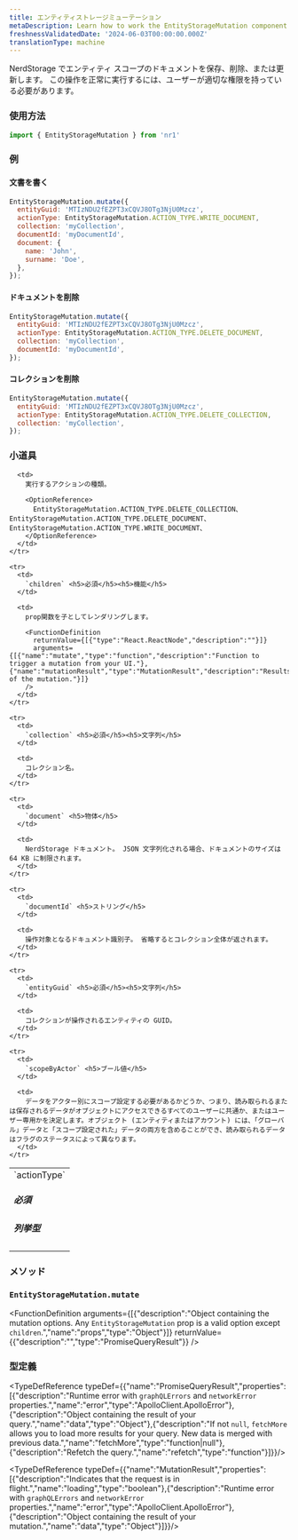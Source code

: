 ```yaml
---
title: エンティティストレージミューテーション
metaDescription: Learn how to work the EntityStorageMutation component
freshnessValidatedDate: '2024-06-03T00:00:00.000Z'
translationType: machine
---
```


NerdStorage でエンティティ スコープのドキュメントを保存、削除、または更新します。 この操作を正常に実行するには、ユーザーが適切な権限を持っている必要があります。

### 使用方法

```js
import { EntityStorageMutation } from 'nr1'
```

### 例

#### 文書を書く

```js
EntityStorageMutation.mutate({
  entityGuid: 'MTIzNDU2fEZPT3xCQVJ8OTg3NjU0Mzcz',
  actionType: EntityStorageMutation.ACTION_TYPE.WRITE_DOCUMENT,
  collection: 'myCollection',
  documentId: 'myDocumentId',
  document: {
    name: 'John',
    surname: 'Doe',
  },
});
```

#### ドキュメントを削除

```js
EntityStorageMutation.mutate({
  entityGuid: 'MTIzNDU2fEZPT3xCQVJ8OTg3NjU0Mzcz',
  actionType: EntityStorageMutation.ACTION_TYPE.DELETE_DOCUMENT,
  collection: 'myCollection',
  documentId: 'myDocumentId',
});
```

#### コレクションを削除

```js
EntityStorageMutation.mutate({
  entityGuid: 'MTIzNDU2fEZPT3xCQVJ8OTg3NjU0Mzcz',
  actionType: EntityStorageMutation.ACTION_TYPE.DELETE_COLLECTION,
  collection: 'myCollection',
});
```

### 小道具

<table>
  <tbody>
    <tr>
      <td>
        `actionType` <h5>必須</h5><h5>列挙型</h5>
      </td>

      <td>
        実行するアクションの種類。

        <OptionReference>
          EntityStorageMutation.ACTION_TYPE.DELETE_COLLECTION、EntityStorageMutation.ACTION_TYPE.DELETE_DOCUMENT、EntityStorageMutation.ACTION_TYPE.WRITE_DOCUMENT、
        </OptionReference>
      </td>
    </tr>

    <tr>
      <td>
        `children` <h5>必須</h5><h5>機能</h5>
      </td>

      <td>
        prop関数を子としてレンダリングします。

        <FunctionDefinition
          returnValue={[{"type":"React.ReactNode","description":""}]}
          arguments={[{"name":"mutate","type":"function","description":"Function to trigger a mutation from your UI."},{"name":"mutationResult","type":"MutationResult","description":"Results of the mutation."}]}
        />
      </td>
    </tr>

    <tr>
      <td>
        `collection` <h5>必須</h5><h5>文字列</h5>
      </td>

      <td>
        コレクション名。
      </td>
    </tr>

    <tr>
      <td>
        `document` <h5>物体</h5>
      </td>

      <td>
        NerdStorage ドキュメント。 JSON 文字列化される場合、ドキュメントのサイズは 64 KB に制限されます。
      </td>
    </tr>

    <tr>
      <td>
        `documentId` <h5>ストリング</h5>
      </td>

      <td>
        操作対象となるドキュメント識別子。 省略するとコレクション全体が返されます。
      </td>
    </tr>

    <tr>
      <td>
        `entityGuid` <h5>必須</h5><h5>文字列</h5>
      </td>

      <td>
        コレクションが操作されるエンティティの GUID。
      </td>
    </tr>

    <tr>
      <td>
        `scopeByActor` <h5>ブール値</h5>
      </td>

      <td>
        データをアクター別にスコープ設定する必要があるかどうか、つまり、読み取られるまたは保存されるデータがオブジェクトにアクセスできるすべてのユーザーに共通か、またはユーザー専用かを決定します。オブジェクト (エンティティまたはアカウント) には、「グローバル」データと「スコープ設定された」データの両方を含めることができ、読み取られるデータはフラグのステータスによって異なります。
      </td>
    </tr>
  </tbody>
</table>

### メソッド

### `EntityStorageMutation.mutate`

<FunctionDefinition
  arguments={[{"description":"Object containing the mutation options. Any `EntityStorageMutation` prop is a valid option except `children`.","name":"props","type":"Object"}]}
  returnValue={{"description":"","type":"PromiseQueryResult"}}
/>

### 型定義

<TypeDefReference typeDef={{"name":"PromiseQueryResult","properties":[{"description":"Runtime error with `graphQLErrors` and `networkError` properties.","name":"error","type":"ApolloClient.ApolloError"},{"description":"Object containing the result of your query.","name":"data","type":"Object"},{"description":"If not `null`, `fetchMore` allows you to load more results for your query. New data is merged with previous data.","name":"fetchMore","type":"function|null"},{"description":"Refetch the query.","name":"refetch","type":"function"}]}}/>

<TypeDefReference typeDef={{"name":"MutationResult","properties":[{"description":"Indicates that the request is in flight.","name":"loading","type":"boolean"},{"description":"Runtime error with `graphQLErrors` and `networkError` properties.","name":"error","type":"ApolloClient.ApolloError"},{"description":"Object containing the result of your mutation.","name":"data","type":"Object"}]}}/>